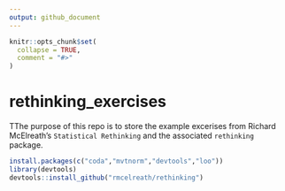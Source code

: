 ```yaml
---
output: github_document
---
```


<!-- README.md is generated from README.Rmd. Please edit that file -->

```r
knitr::opts_chunk$set(
  collapse = TRUE,
  comment = "#>"
)
```
# rethinking_exercises

TThe purpose of this repo is to store the example excerises from Richard McElreath's `Statistical Rethinking` and the associated `rethinking` package.

```r
install.packages(c("coda","mvtnorm","devtools","loo"))
library(devtools)
devtools::install_github("rmcelreath/rethinking")
```


